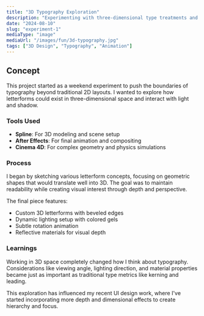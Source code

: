 ```yaml
---
title: "3D Typography Exploration"
description: "Experimenting with three-dimensional type treatments and animated text effects using Spline and After Effects."
date: "2024-08-10"
slug: "experiment-1"
mediaType: "image"
mediaUrl: "/images/fun/3d-typography.jpg"
tags: ["3D Design", "Typography", "Animation"]
---
```


## Concept

This project started as a weekend experiment to push the boundaries of typography beyond traditional 2D layouts. I wanted to explore how letterforms could exist in three-dimensional space and interact with light and shadow.

### Tools Used

- **Spline**: For 3D modeling and scene setup
- **After Effects**: For final animation and compositing
- **Cinema 4D**: For complex geometry and physics simulations

### Process

I began by sketching various letterform concepts, focusing on geometric shapes that would translate well into 3D. The goal was to maintain readability while creating visual interest through depth and perspective.

The final piece features:
- Custom 3D letterforms with beveled edges
- Dynamic lighting setup with colored gels
- Subtle rotation animation
- Reflective materials for visual depth

### Learnings

Working in 3D space completely changed how I think about typography. Considerations like viewing angle, lighting direction, and material properties became just as important as traditional type metrics like kerning and leading.

This exploration has influenced my recent UI design work, where I've started incorporating more depth and dimensional effects to create hierarchy and focus.
